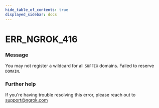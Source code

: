 ```yaml
---
hide_table_of_contents: true
displayed_sidebar: docs
---
```



# ERR_NGROK_416

### Message
You may not register a wildcard for all `SUFFIX` domains. Failed to reserve `DOMAIN`.

<ErrorDetails error='err_ngrok_416' />


### Further help
If you're having trouble resolving this error, please reach out to [support@ngrok.com](mailto:support@ngrok.com?subject=Help%20with%20ERR_NGROK_416)

